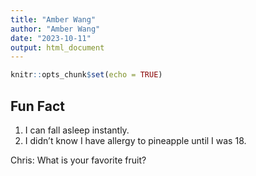 ```yaml
---
title: "Amber Wang"
author: "Amber Wang"
date: "2023-10-11"
output: html_document
---
```


```r
knitr::opts_chunk$set(echo = TRUE)
```

## Fun Fact
1. I can fall asleep instantly.
2. I didn't know I have allergy to pineapple until I was 18.

Chris: What is your favorite fruit?